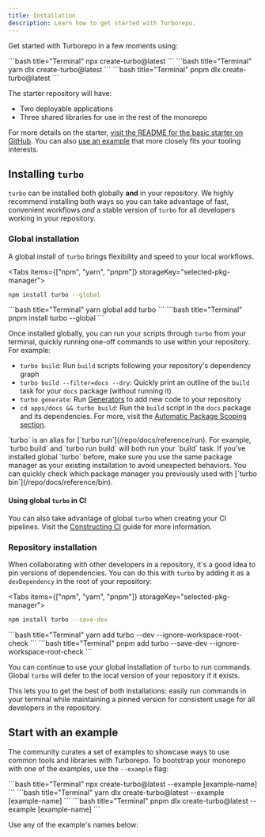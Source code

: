 ```yaml
---
title: Installation
description: Learn how to get started with Turborepo.
---
```



Get started with Turborepo in a few moments using:

<PackageManagerTabs>
<Tab value="npm">
```bash title="Terminal"
npx create-turbo@latest
```

</Tab>

<Tab>
```bash title="Terminal"
yarn dlx create-turbo@latest
```

</Tab>

<Tab>
```bash title="Terminal"
pnpm dlx create-turbo@latest
```

</Tab>

</PackageManagerTabs>

The starter repository will have:

- Two deployable applications
- Three shared libraries for use in the rest of the monorepo

For more details on the starter, [visit the README for the basic starter on GitHub](https://github.com/vercel/turborepo/tree/main/examples/basic). You can also [use an example](/repo/docs/getting-started/installation#start-with-an-example) that more closely fits your tooling interests.

## Installing `turbo`

`turbo` can be installed both globally **and** in your repository. We highly recommend installing both ways so you can take advantage of fast, convenient workflows _and_ a stable version of `turbo` for all developers working in your repository.

### Global installation

A global install of `turbo` brings flexibility and speed to your local workflows.

<Tabs items={["npm", "yarn", "pnpm"]} storageKey="selected-pkg-manager">
  <Tab value="npm">
  ```bash title="Terminal"
  npm install turbo --global
  ```

  </Tab>
  <Tab value="yarn">
  ```bash title="Terminal"
  yarn global add turbo
  ```

  </Tab>
  <Tab value="pnpm">
  ```bash title="Terminal"
  pnpm install turbo --global
  ```

  </Tab>
</Tabs>

Once installed globally, you can run your scripts through `turbo` from your terminal, quickly running one-off commands to use within your repository. For example:

- `turbo build`: Run `build` scripts following your repository's dependency graph
- `turbo build --filter=docs --dry`: Quickly print an outline of the `build` task for your `docs` package (without running it)
- `turbo generate`: Run [Generators](/repo/docs/guides/generating-code) to add new code to your repository
- `cd apps/docs && turbo build`: Run the `build` script in the `docs` package and its dependencies. For more, visit the [Automatic Package Scoping section](/repo/docs/crafting-your-repository/running-tasks#automatic-package-scoping).

<Callout type="good-to-know">
  `turbo` is an alias for [`turbo run`](/repo/docs/reference/run). For example,
  `turbo build` and `turbo run build` will both run your `build` task.
</Callout>

<Callout type="error" title="Avoid multiple global installations">
  If you've installed global `turbo` before, make sure you use the same package
  manager as your existing installation to avoid unexpected behaviors. You can
  quickly check which package manager you previously used with [`turbo
  bin`](/repo/docs/reference/bin).
</Callout>

#### Using global `turbo` in CI

You can also take advantage of global `turbo` when creating your CI pipelines. Visit the [Constructing CI](/repo/docs/crafting-your-repository/constructing-ci#global-turbo-in-ci) guide for more information.

### Repository installation

When collaborating with other developers in a repository, it's a good idea to pin versions of dependencies. You can do this with `turbo` by adding it as a `devDependency` in the root of your repository:

<Tabs items={["npm", "yarn", "pnpm"]} storageKey="selected-pkg-manager">
  <Tab value="npm">
  ```bash title="Terminal"
  npm install turbo --save-dev
  ```

  </Tab>
  <Tab value="yarn">
    ```bash title="Terminal"
    yarn add turbo --dev --ignore-workspace-root-check
    ```

  </Tab>
  <Tab value="pnpm">
    ```bash title="Terminal"
    pnpm add turbo --save-dev --ignore-workspace-root-check
    ```

  </Tab>
</Tabs>

You can continue to use your global installation of `turbo` to run commands. Global `turbo` will defer to the local version of your repository if it exists.

This lets you to get the best of both installations: easily run commands in your terminal while maintaining a pinned version for consistent usage for all developers in the repository.

## Start with an example

The community curates a set of examples to showcase ways to use common tools and libraries with Turborepo. To bootstrap your monorepo with one of the examples, use the `--example` flag:

<PackageManagerTabs>
<Tab>
```bash title="Terminal"
npx create-turbo@latest --example [example-name]
```

</Tab>

<Tab>
```bash title="Terminal"
yarn dlx create-turbo@latest --example [example-name]
```

</Tab>

<Tab>
```bash title="Terminal"
pnpm dlx create-turbo@latest --example [example-name]
```

</Tab>

</PackageManagerTabs>

Use any of the example's names below:

<ExamplesTable />
